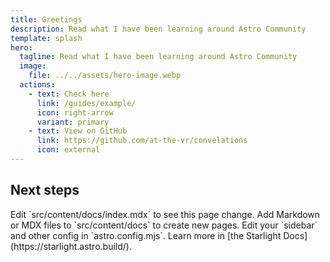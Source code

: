 ```yaml
---
title: Greetings
description: Read what I have been learning around Astro Community
template: splash
hero:
  tagline: Read what I have been learning around Astro Community
  image:
    file: ../../assets/hero-image.webp
  actions:
    - text: Check here
      link: /guides/example/
      icon: right-arrow
      variant: primary
    - text: View on GitHub
      link: https://github.com/at-the-vr/convelations
      icon: external
---
```



## Next steps

<CardGrid stagger>
	<Card title="Update content" icon="pencil">
		Edit `src/content/docs/index.mdx` to see this page change.
	</Card>
	<Card title="Add new content" icon="add-document">
		Add Markdown or MDX files to `src/content/docs` to create new pages.
	</Card>
	<Card title="Configure your site" icon="setting">
		Edit your `sidebar` and other config in `astro.config.mjs`.
	</Card>
	<Card title="Read the docs" icon="open-book">
		Learn more in [the Starlight Docs](https://starlight.astro.build/).
	</Card>
</CardGrid>
